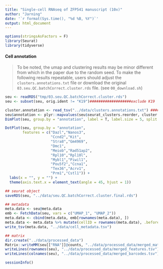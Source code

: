 ---
title: "Single-cell RNAseq of ZFP541 manuscript (10x)"
author: "Jarning"
date: '`r format(Sys.time(), "%d %B, %Y")`'
output: html_document
---

```{r setup}
options(stringsAsFactors = F)
library(Seurat)
library(tidyverse)
```

#### Cell annotation

> To be noted, the umap and clustering results may be minor different from which in the paper due to the random seed. To make the following results repeatable, users should adjust the `clusters.annotations.txt` file or download the original `03.seu.QC.batchCorrect.cluster.rds` file. (see `00_download.sh`)

```{r loadData}
seu <- readRDS("tmp/03.seu.QC.batchCorrect.cluster.rds")
seu <- subset(seu, orig.ident != "K19")###################exclude K19
```

```{r annotation, fig.width=10, fig.height=5}
cluster.annotation <- read_tsv("../data/clusters.annotations.txt") ##############all subset annotation list
seu$annotation <- plyr::mapvalues(seu$seurat_clusters.reorder, cluster.annotation$cluster_index, cluster.annotation$annotation)
DimPlot(seu, group.by = "annotation", label = T, label.size = 5, split.by = "orig.ident") + NoLegend()
```

```{r knownMarkers, fig.width=8, fig.height=5}
DotPlot(seu, group.by = "annotation",
        features = c("Dazl","Nanos3",
                     "Ccnd2","Kit",
                     "Stra8","Gm4969",
                     "Dmc1",
                     "Meiob","Rad51ap2",
                     "Rpl10","Rpl10l",
                     "Mybl1","Piwil1",
                     "Pou5f2","Ccna1",
                     "Tex36","Acrv1",
                     "Prm1","Cstl1")) + 
  labs(x = "", y = "") + 
  theme(axis.text.x = element_text(angle = 45, hjust = 1))
```

```{r saveData}
## seurat object
saveRDS(seu, "../data/seu.QC.batchCorrect.cluster.final.rds")

## metadata
meta.data <- seu@meta.data
emb <- FetchData(seu, vars = c("UMAP_1", "UMAP_2"))
meta.data <- cbind(meta.data, emb[rownames(meta.data), ])
meta.data <- meta.data %>% mutate(cellID = rownames(meta.data), .before = "orig.ident")
write_tsv(meta.data, "../data/cell_metadata.tsv")

## matrix
dir.create("../data/processed_data")
Matrix::writeMM(seu[["RNA"]]@counts, "../data/processed_data/merged_matrix.mtx")
writeLines(rownames(seu), "../data/processed_data/merged_features.tsv")
writeLines(colnames(seu), "../data/processed_data/merged_barcodes.tsv")
```

```{r info}
sessionInfo()
```


